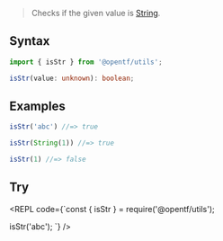 
> Checks if the given value is [String](https://developer.mozilla.org/en-US/docs/Web/JavaScript/Reference/Global_Objects/String).

## Syntax

```ts
import { isStr } from '@opentf/utils';

isStr(value: unknown): boolean;
```

## Examples

```ts
isStr('abc') //=> true

isStr(String(1)) //=> true

isStr(1) //=> false
```

## Try

<REPL code={`const { isStr } = require('@opentf/utils');

isStr('abc');
`} />